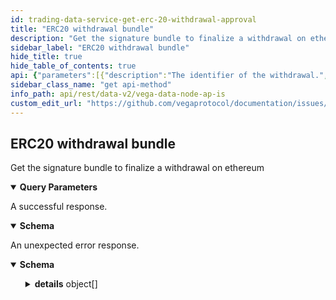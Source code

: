 ```yaml
---
id: trading-data-service-get-erc-20-withdrawal-approval
title: "ERC20 withdrawal bundle"
description: "Get the signature bundle to finalize a withdrawal on ethereum"
sidebar_label: "ERC20 withdrawal bundle"
hide_title: true
hide_table_of_contents: true
api: {"parameters":[{"description":"The identifier of the withdrawal.","in":"query","name":"withdrawalId","required":false,"schema":{"type":"string"}}],"responses":{"200":{"content":{"application/json":{"schema":{"properties":{"amount":{"title":"The amount to be withdrawn","type":"string"},"assetSource":{"title":"The address of asset on ethereum","type":"string"},"creation":{"format":"int64","title":"The creation timestamps","type":"string"},"expiry":{"format":"int64","title":"The expiry / until what time the request is valid","type":"string"},"nonce":{"title":"The nonce, which is actually the internal reference for the withdrawal","type":"string"},"signatures":{"title":"The signatures bundle as hex encoded data, forward by 0x\ne.g: 0x + sig1 + sig2 + ... + sixN","type":"string"},"targetAddress":{"title":"The ethereum address to withdraw the funds to, 0x prefixed","type":"string"}},"title":"The response with all information required to bundle the call to finalise the withdrawal on the erc20 bridge\nfunction withdraw_asset(address asset_source, uint256 asset_id, uint256 amount, uint256 expiry, uint256 nonce, bytes memory signatures)","type":"object"}}},"description":"A successful response."},"default":{"content":{"application/json":{"schema":{"properties":{"code":{"format":"int32","type":"integer"},"details":{"items":{"additionalProperties":{},"properties":{"@type":{"type":"string"}},"type":"object"},"type":"array"},"message":{"type":"string"}},"type":"object"}}},"description":"An unexpected error response."}},"tags":["TradingDataService"],"description":"Get the signature bundle to finalize a withdrawal on ethereum","operationId":"TradingDataService_GetERC20WithdrawalApproval","method":"get","path":"/api/v2/erc20/asset/withdrawal/bundle","servers":[{"url":"https://api.n10.testnet.vega.xyz/"}],"info":{"title":"Vega data node APIs","version":"v0.64.0"},"postman":{"name":"ERC20 withdrawal bundle","description":{"content":"Get the signature bundle to finalize a withdrawal on ethereum","type":"text/plain"},"url":{"path":["api","v2","erc20","asset","withdrawal","bundle"],"host":["{{baseUrl}}"],"query":[{"disabled":false,"description":{"content":"The identifier of the withdrawal.","type":"text/plain"},"key":"withdrawalId","value":""}],"variable":[]},"header":[{"key":"Accept","value":"application/json"}],"method":"GET"}}
sidebar_class_name: "get api-method"
info_path: api/rest/data-v2/vega-data-node-ap-is
custom_edit_url: "https://github.com/vegaprotocol/documentation/issues/new?labels=documentation&title=[Documentation] Requesting changes to 'ERC20 withdrawal bundle' (trading-data-service-get-erc-20-withdrawal-approval)"
---
```



## ERC20 withdrawal bundle



Get the signature bundle to finalize a withdrawal on ethereum

<details style={{"marginBottom":"1rem"}} data-collapsed={false} open={true}><summary style={{}}><strong>Query Parameters</strong></summary><div><ul><ParamsItem className={"paramsItem"} param={{"description":"The identifier of the withdrawal.","in":"query","name":"withdrawalId","required":false,"schema":{"type":"string"}}}></ParamsItem></ul></div></details><div><ApiTabs><TabItem label={"200"} value={"200"}><div>

A successful response.

</div><div><MimeTabs schemaType={"response"}><TabItem label={"application/json"} value={"application/json"}><SchemaTabs groupId={"schema-tabs"}><TabItem label={"Schema"} value={"Schema"}><details style={{}} data-collapsed={false} open={true}><summary style={{"textAlign":"left"}}><strong>Schema</strong></summary><div style={{"textAlign":"left","marginLeft":"1rem"}}></div><ul style={{"marginLeft":"1rem"}}><SchemaItem collapsible={false} name={"amount"} required={false} schemaDescription={undefined} schemaName={"The amount to be withdrawn"} qualifierMessage={undefined} defaultValue={undefined}></SchemaItem><SchemaItem collapsible={false} name={"assetSource"} required={false} schemaDescription={undefined} schemaName={"The address of asset on ethereum"} qualifierMessage={undefined} defaultValue={undefined}></SchemaItem><SchemaItem collapsible={false} name={"creation"} required={false} schemaDescription={undefined} schemaName={"int64"} qualifierMessage={undefined} defaultValue={undefined}></SchemaItem><SchemaItem collapsible={false} name={"expiry"} required={false} schemaDescription={undefined} schemaName={"int64"} qualifierMessage={undefined} defaultValue={undefined}></SchemaItem><SchemaItem collapsible={false} name={"nonce"} required={false} schemaDescription={undefined} schemaName={"The nonce, which is actually the internal reference for the withdrawal"} qualifierMessage={undefined} defaultValue={undefined}></SchemaItem><SchemaItem collapsible={false} name={"signatures"} required={false} schemaDescription={undefined} schemaName={"The signatures bundle as hex encoded data, forward by 0x\ne.g: 0x + sig1 + sig2 + ... + sixN"} qualifierMessage={undefined} defaultValue={undefined}></SchemaItem><SchemaItem collapsible={false} name={"targetAddress"} required={false} schemaDescription={undefined} schemaName={"The ethereum address to withdraw the funds to, 0x prefixed"} qualifierMessage={undefined} defaultValue={undefined}></SchemaItem></ul></details></TabItem><TabItem label={"Example (from schema)"} value={"Example (from schema)"}><ResponseSamples responseExample={"{\n  \"amount\": \"string\",\n  \"assetSource\": \"string\",\n  \"creation\": \"string\",\n  \"expiry\": \"string\",\n  \"nonce\": \"string\",\n  \"signatures\": \"string\",\n  \"targetAddress\": \"string\"\n}"} language={"json"}></ResponseSamples></TabItem></SchemaTabs></TabItem></MimeTabs></div></TabItem><TabItem label={"default"} value={"default"}><div>

An unexpected error response.

</div><div><MimeTabs schemaType={"response"}><TabItem label={"application/json"} value={"application/json"}><SchemaTabs groupId={"schema-tabs"}><TabItem label={"Schema"} value={"Schema"}><details style={{}} data-collapsed={false} open={true}><summary style={{"textAlign":"left"}}><strong>Schema</strong></summary><div style={{"textAlign":"left","marginLeft":"1rem"}}></div><ul style={{"marginLeft":"1rem"}}><SchemaItem collapsible={false} name={"code"} required={false} schemaDescription={undefined} schemaName={"int32"} qualifierMessage={undefined} defaultValue={undefined}></SchemaItem><SchemaItem collapsible={true} className={"schemaItem"}><details style={{}}><summary style={{}}><strong>details</strong><span style={{"opacity":"0.6"}}> object[]</span></summary><div style={{"marginLeft":"1rem"}}><SchemaItem collapsible={false} name={"@type"} required={false} schemaDescription={undefined} schemaName={"string"} qualifierMessage={undefined} defaultValue={undefined}></SchemaItem></div></details></SchemaItem><SchemaItem collapsible={false} name={"message"} required={false} schemaDescription={undefined} schemaName={"string"} qualifierMessage={undefined} defaultValue={undefined}></SchemaItem></ul></details></TabItem><TabItem label={"Example (from schema)"} value={"Example (from schema)"}><ResponseSamples responseExample={"{\n  \"code\": 0,\n  \"details\": [\n    {\n      \"@type\": \"string\"\n    }\n  ],\n  \"message\": \"string\"\n}"} language={"json"}></ResponseSamples></TabItem></SchemaTabs></TabItem></MimeTabs></div></TabItem></ApiTabs></div>

